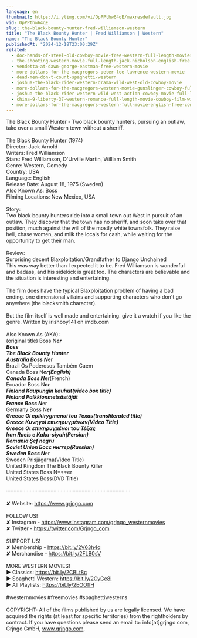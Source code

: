 ```yaml
---
language: en
thumbnail: https://i.ytimg.com/vi/OpPPthw64qE/maxresdefault.jpg
vid: OpPPthw64qE
slug: the-black-bounty-hunter-fred-williamson-western
title: "The Black Bounty Hunter | Fred Williamson | Western"
name: "The Black Bounty Hunter"
publishedAt: "2024-12-18T23:00:29Z"
related:
  - doc-hands-of-steel-old-cowboy-movie-free-western-full-length-movies-free-youtube-movie
  - the-shooting-western-movie-full-length-jack-nicholson-english-free-full-westerns
  - vendetta-at-dawn-george-eastman-free-western-movie
  - more-dollars-for-the-macgregors-peter-lee-lawrence-western-movie
  - dead-men-don-t-count-spaghetti-western
  - joshua-the-black-rider-western-drama-wild-west-old-cowboy-movie
  - more-dollars-for-the-macgregors-western-movie-gunslinger-cowboy-full-length
  - joshua-the-black-rider-western-wild-west-action-cowboy-movie-full-length-civil-war
  - china-9-liberty-37-western-romance-full-length-movie-cowboy-film-wild-west
  - more-dollars-for-the-macgregors-western-full-movie-english-free-cowboy-film
---
```


The Black Bounty Hunter - Two black bounty hunters, pursuing an outlaw, take over a small Western town without a sheriff.<br />
<br />
The Black Bounty Hunter (1974)<br />
Director: Jack Arnold<br />
Writers: Fred Williamson<br />
Stars: Fred Williamson, D'Urville Martin, William Smith<br />
Genre: Western, Comedy<br />
Country: USA<br />
Language: English<br />
Release Date: August 18, 1975 (Sweden)<br />
Also Known As: Boss<br />
Filming Locations: New Mexico, USA<br />
<br />
Story:<br />
Two black bounty hunters ride into a small town out West in pursuit of an outlaw. They discover that the town has no sheriff, and soon take over that position, much against the will of the mostly white townsfolk. They raise hell, chase women, and milk the locals for cash, while waiting for the opportunity to get their man.<br />
<br />
Review:<br />
Surprising decent Blaxploitation/Grandfather to Django Unchained<br />
This was way better than I expected it to be. Fred Williamson is wonderful and badass, and his sidekick is great too. The characters are believable and the situation is interesting and entertaining.<br />
<br />
The film does have the typical Blaxploitation problem of having a bad ending. one dimensional villains and supporting characters who don't go anywhere (the blacksmith character).<br />
<br />
But the film itself is well made and entertaining. give it a watch if you like the genre. Written by irishboy141 on imdb.com<br />
<br />
Also Known As (AKA):<br />
(original title) Boss N***er<br />
Boss<br />
The Black Bounty Hunter<br />
Australia Boss N***er<br />
Brazil Os Poderosos Também Caem<br />
Canada Boss N***er(English)<br />
Canada Boss N***er(French)<br />
Ecuador Boss N***er<br />
Finland Kaupungin kauhut(video box title)<br />
Finland Palkkionmetsästäjät<br />
France Boss N***er<br />
Germany Boss N***er<br />
Greece Oi epikirygmenoi tou Texas(transliterated title)<br />
Greece Κυνηγοί επικηρυγμένων(Video Title)<br />
Greece Οι επικηρυγμένοι του Τέξας<br />
Iran Raeis e Kaka-siyah(Persian)<br />
Romania Şef negru<br />
Soviet Union Босс ниггер(Russian)<br />
Sweden Boss N***er<br />
Sweden Prisjägarna(Video Title)<br />
United Kingdom The Black Bounty Killer<br />
United States Boss N***er<br />
United States Boss(DVD Title)<br />
<br />
····················································································<br />
<br />
✘ Website: https://www.grjngo.com<br />
<br />
FOLLOW US!<br />
✘ Instagram - https://www.instagram.com/grjngo_westernmovies<br />
✘ Twitter - https://twitter.com/Grjngo_com<br />
<br />
SUPPORT US!<br />
✘ Membership - https://bit.ly/2V63h4q<br />
✘ Merchandise - https://bit.ly/2FLB0sV<br />
<br />
MORE WESTERN MOVIES! <br />
► Classics: https://bit.ly/2CBLt8c <br />
► Spaghetti Western: https://bit.ly/2CyCe8I <br />
► All Playlists: https://bit.ly/2EOOfIH <br />
<br />
#westernmovies #freemovies #spaghettiwesterns<br />
<br />
COPYRIGHT: All of the films published by us are legally licensed. We have acquired the rights (at least for specific territories) from the rightholders by contract. If you have questions please send an email to: info[at]grjngo.com, Grjngo GmbH, www.grjngo.com.